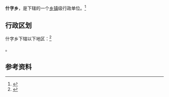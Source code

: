 {{中国乡级行政区|64/04/22/208/000}}

'''什字乡'''，是{{PRC admin/fullname|64/04/22/208/000|3}}下辖的一个[[乡镇|乡镇]]级行政单位。<ref>{{PRC admin/ref sgc|{{PRC admin/parent|64/04/22/208/000}}}}</ref>

== 行政区划 ==

什字乡下辖以下地区：<ref>{{PRC admin/ref sgc|64/04/22/208/000}}</ref>

{{PRC admin/children|64/04/22/208/000}}。

== 参考资料 ==

{{reflist}}

{{行政区划小作品}}
{{PRC admin/navcat|64/04/22/208/000}}